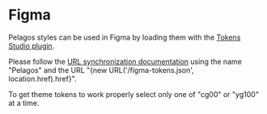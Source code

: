 
<Meta title="Figma" />

# Figma

Pelagos styles can be used in Figma by loading them with the
[Tokens Studio plugin](https://www.figma.com/community/plugin/843461159747178978/Figma-Tokens).

Please follow the [URL synchronization documentation](https://docs.tokens.studio/sync/url)
using the name "Pelagos" and the URL "{new URL('/figma-tokens.json', location.href).href}".

To get theme tokens to work properly select only one of "cg00" or "yg100" at a time.
